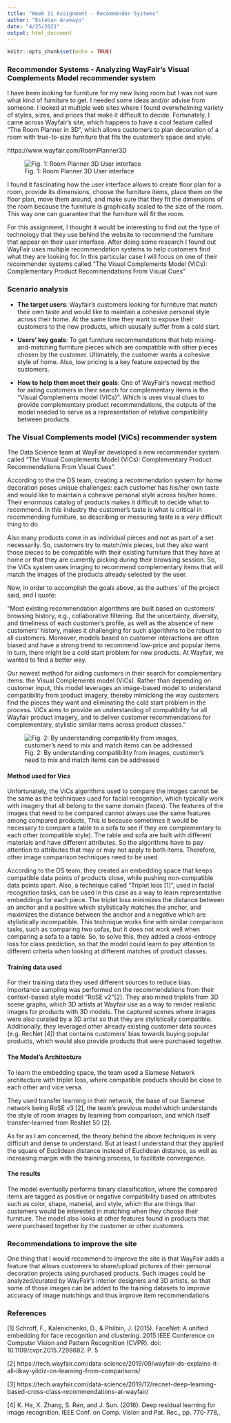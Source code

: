 ---
title: "Week 11 Assignment - Recommender Systems"
author: "Esteban Aramayo"
date: "4/25/2021"
output: html_document
---

```{r setup, include=FALSE}
knitr::opts_chunk$set(echo = TRUE)
```
### Recommender Systems - Analyzing WayFair's Visual Complements Model recommender system

I have been looking for furniture for my new living room but I was not sure what kind of furniture to get. I needed some ideas and/or advise from someone. I looked at multiple web sites where I found overwhelming variety of styles, sizes, and prices that make it difficult to decide. Fortunately, I came across Wayfair's site, which happens to have a cool feature called "The Room Planner in 3D", which allows customers to plan decoration of a room with true-to-size furniture that fits the customer's space and style.

https://www.wayfair.com/RoomPlanner3D

![Fig. 1: Room Planner 3D User interface](RoomPlanner3DSample.png)

I found it fascinating how the user interface allows to create floor plan for a room, provide its dimensions, choose the furniture items, place them on the floor plan, move them around, and make sure that they fit the dimensions of the room because the furniture is graphically scaled to the size of the room. This way one can guarantee that the furniture will fit the room.

For this assignment, I thought it would be interesting to find out the type of technology that they use behind the website to recommend the furniture that appear on their user interface. After doing some research I found out WayFair uses multiple recommendation systems to help customers find what they are looking for. In this particular case I will focus on one of their recommender systems called "The Visual Complements Model (ViCs): Complementary Product Recommendations From Visual Cues"


### Scenario analysis

* **The target users**: Wayfair's customers looking for furniture that match their own taste and would like to maintain a cohesive personal style across their home. At the same time they want to expose their customers to the new products, which ususally suffer from a cold start.

* **Users' key goals**: To get furniture recommendations that help mixing-and-matching furniture pieces which are compatible with other pieces chosen by the customer. Ultimately, the customer wants a cohesive style of home. Also, low pricing is a key feature expected by the customers.

* **How to help them meet their goals**: One of WayFair's newest method for aiding customers in their search for complementary items is the "Visual Complements model (ViCs)". Which is uses visual clues to provide complementary product recommendations, the outputs of the model needed to serve as a representation of relative compatibility between products.


### The Visual Complements model (ViCs) recommender system

The Data Science team at WayFair developed a new recommender system called "The Visual Complements Model (ViCs): Complementary Product Recommendations From Visual Cues". 

According to the the DS team, creating a recommendation system for home decoration poses unique challenges: each customer has his/her own taste and would like to maintain a cohesive personal style across his/her home. Their enormous catalog of products makes it difficult to decide what to recommend. In this industry the customer's taste is what is critical in recommending furniture, so describing or measuring taste is a very difficult thing to do.

Also many products come in as individual pieces and not as part of a set necessarily. So, customers try to match/mix pieces, but they also want those pieces to be compatible with their existing furniture that they have at home or that they are currently picking during their browsing session. So, the ViCs system uses imaging to recommend complementary items that will match the images of the products already selected by the user.

Now, in order to accomplish the goals above, as the authors' of the project said, and I quote:

"Most existing recommendation algorithms are built based on customers’ browsing history, e.g., collaborative filtering. But the uncertainty, diversity, and timeliness of each customer’s profile, as well as the absence of new customers’ history, makes it challenging for such algorithms to be robust to all customers. Moreover, models based on customer interactions are often biased and have a strong trend to recommend low-price and popular items. In turn, there might be a cold start problem for new products. At Wayfair, we wanted to find a better way. 

Our newest method for aiding customers in their search for complementary items: the Visual Complements model (ViCs). Rather than depending on customer input, this model leverages an image-based model to understand compatibility from product imagery, thereby mimicking the way customers find the pieces they want and eliminating the cold start problem in the process. ViCs aims to provide an understanding of compatibility for all Wayfair product imagery, and to deliver customer recommendations for complementary, stylistic similar items across product classes."


![Fig. 2: By understanding compatibility from images, customer’s need to mix and match items can be addressed](Visual_Complements_Model_ViCs.png)

#### Method used for Vics

Unfortunately, the ViCs algorithms used to compare the images cannot be the same as the techniques used for facial recognition, which typically work with imagery that all belong to the same domain (faces). The features of the images that need to be compared cannot always use the same features among compared products, This is because sometimes it would be necessary to compare a table to a sofa to see if they are complementary to each other (compatible style). The table and sofa are built with different materials and have different attributes. So the algorithms have to pay attention to attributes that may or may not apply to both items. Therefore, other image comparison techniques need to be used.

According to the DS team, they created an embedding space that keeps compatible data points of products close, while pushing non-compatible data points apart. Also, a technique called "Triplet loss [1]", used in facial recognition tasks, can be used in this case as a way to learn representative embeddings for each piece. The triplet loss minimizes the distance between an anchor and a positive which stylistically matches the anchor, and maximizes the distance between the anchor and a negative which are stylistically incompatible. This technique works fine with similar comparison tasks, such as comparing two sofas, but it does not work well when comparing a sofa to a table. So, to solve this, they added a cross-entropy loss for class prediction, so that the model could learn to pay attention to different criteria when looking at different matches of product classes.


#### Training data used

For their training data they used different sources to reduce bias. Importance sampling was performed on the recommendations from their context-based style model "RoSE v2"[2]. They also mined triplets from 3D scene graphs, which 3D artists at Wayfair use as a way to render realistic images for products with 3D models. The captured scenes where images were also curated by a 3D artist so that they are stylistically compatible. Additionally, they leveraged other already existing customer data sources (e.g. RecNet [4]) that contains customers' bias towards buying popular products, which would also provide products that were purchased together.


#### The Model's Architecture

To learn the embedding space, the team used a Siamese Network architecture with triplet loss, where compatible products should be close to each other and vice versa. 

They used transfer learning in their network, the base of our Siamese network being RoSE v3 [2], the team’s previous model which understands the style of room images by learning from comparison, and which itself transfer-learned from ResNet 50 [2].

As far as I am concerned, the theory behind the above techniques is very difficult and dense to understand. But at least I understand that they applied the square of Euclidean distance instead of Euclidean distance, as well as increasing margin with the training process, to facilitate convergence.

#### The results

The model eventually performs binary classification, where the compared items are tagged as positive or negative compatibility based on attributes such as color, shape, material, and style, which the are things that customers would be interested in matching when they choose their furniture. The model also looks at other features found in products that were purchased together by the customer or other customers.

 
### Recommendations to improve the site

One thing that I would recommend to improve the site is that WayFair adds a feature that allows customers to share/upload pictures of their personal decoration projects using purchased products. Such images could be analyzed/curated by WayFair's interior designers and 3D artists, so that some of those images can be added to the training datasets to improve accuracy of image matchings and thus improve item recommendations


### References

[1] Schroff, F., Kalenichenko, D., & Philbin, J. (2015). FaceNet: A unified embedding for face recognition and clustering. 2015 IEEE Conference on Computer Vision and Pattern Recognition (CVPR). doi: 10.1109/cvpr.2015.7298682. P. 5 

[2] https://tech.wayfair.com/data-science/2019/09/wayfair-ds-explains-it-all-ilkay-yildiz-on-learning-from-comparisons/

[3] https://tech.wayfair.com/data-science/2019/12/recnet-deep-learning-based-cross-class-recommendations-at-wayfair/


[4] K. He, X. Zhang, S. Ren, and J. Sun. (2016). Deep residual learning for image recognition. IEEE Conf. on Comp. Vision and Pat. Rec., pp. 770-778,.


